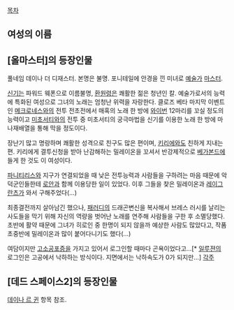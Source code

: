 [[목차]]
== 여성의 이름 ==
== [올마스터]의 등장인물 ==
풀네임 데이나 더 디재스터. 본명은 불명. 포니테일에 안경을 낀 미녀로 [[예술가]] [[마스터]].

[[신기]]는 파워드 웨폰으로 이름불명, [[환원령]]은 쾌활한 젊은 청년인 칼. 예술가로서의 능력에 특화된 여성으로 그녀의 노래는 엄청난 위력을 자랑한다. 클로즈 베타 마지막 이벤트인 [[메크로네스]]와의 전투 전초전에서 매혹의 노래 한 방에 [[와이번]] 12마리를 꼬실 정도의 능력이고 [[미초서티]]와의 전투 중 미초서티의 궁극마법을 신기를 이용한 노래 한 방에 마나재배열을 통해 막을 정도이다.

장난기 많고 명랑하며 쾌활한 성격으로 친구도 많은 편이며, [[키리에]]와도 친하게 지내는 편. 키리에게 결투신청을 받아 난감해하는 밀레이온을 꼬셔서 반강제적으로 [[베가본드]]에 들게 한 것도 이 여성이다.

[[파니티리스]]와 지구가 연결되었을 때 낮은 전투능력과 사람들을 구하려는 마음 때문에 악덕군인들한테 [[로안]]과 함께 이용당한 일이 있었다. 이후 그들을 찾은 밀레이온과 [[레이그란츠]]가 와서 구해주었다(…)

최종결전까지 살아남긴 했으나, [[패러디]]의 드래곤변신을 복사해서 브레스 러시를 날리는 사도들을 막기 위해 자신의 역량을 벗어난 노래를 연주해 사람들을 구한 후 소멸당했다. 초반에 활약 때문에 그녀가 히로인 중 한명이 되지 않을까 예상한 사람도 많았다고, 작품 초중반에 밀레이온과 많이 붙어다니기도 했다(…)

여담이지만 [[고소공포증]]을 가지고 있어서 로그인할 때마다 곤욕이었다고…[* [[일루젼]]의 로그인은 고공에서 낙하하는 방식이다. 지면에서는 낙하속도가 0가 되지만…]
[[각주]]

== [데드 스페이스2]의 등장인물 ==
[[데이나 르 귄]] 항목 참조.
